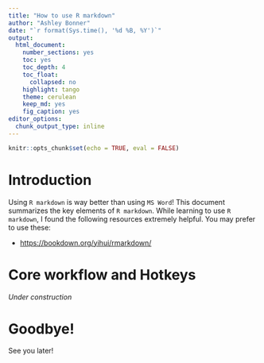 ```yaml
---
title: "How to use R markdown"
author: "Ashley Bonner"
date: "`r format(Sys.time(), '%d %B, %Y')`"
output: 
  html_document:
    number_sections: yes
    toc: yes
    toc_depth: 4
    toc_float:
      collapsed: no
    highlight: tango
    theme: cerulean
    keep_md: yes
    fig_caption: yes
editor_options: 
  chunk_output_type: inline
---
```


```r
knitr::opts_chunk$set(echo = TRUE, eval = FALSE)
```

# Introduction

Using `R markdown` is way better than using `MS Word`! This document summarizes the key elements of `R markdown`. While learning to use `R markdown`, I found the following resources extremely helpful. You may prefer to use these:

- <https://bookdown.org/yihui/rmarkdown/>

# Core workflow and Hotkeys

_Under construction_

# Goodbye!

See you later!
